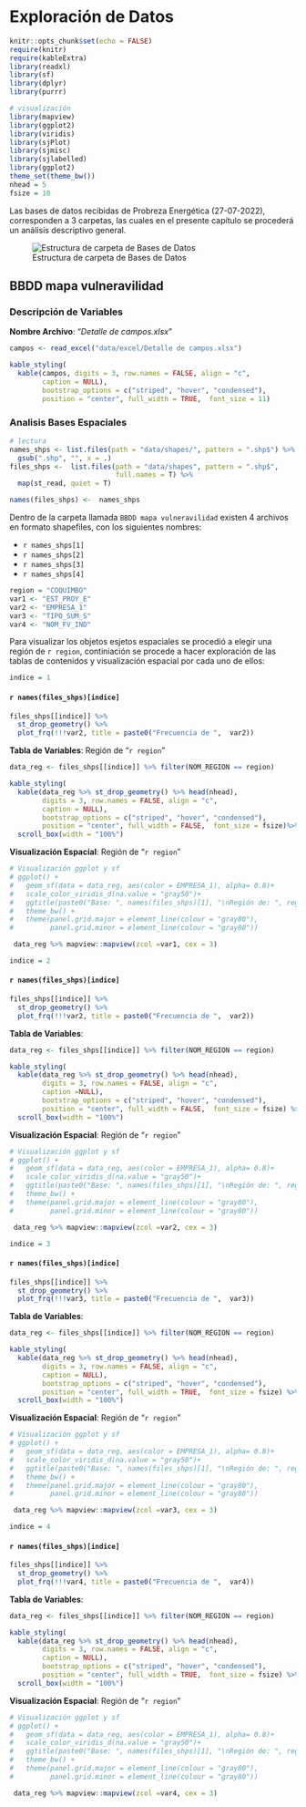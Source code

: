 # Exploración de Datos {#data_explorer}

```r
knitr::opts_chunk$set(echo = FALSE)
require(knitr)
require(kableExtra)
library(readxl)
library(sf)
library(dplyr)
library(purrr)

# visualización
library(mapview)
library(ggplot2)
library(viridis)
library(sjPlot)
library(sjmisc)
library(sjlabelled)
library(ggplot2)
theme_set(theme_bw())
nhead = 5
fsize = 10
```

Las bases de datos recibidas de Probreza Energética (27-07-2022), corresponden a 3 carpetas, las cuales en el presente capítulo se procederá un análisis descriptivo general.

![Estructura de carpeta de Bases de Datos](images/bbdd_folders.png)

## BBDD mapa vulneravilidad

### Descripción de Variables

**Nombre Archivo**: "*Detalle de campos.xlsx*"

```r

campos <- read_excel("data/excel/Detalle de campos.xlsx")

kable_styling(
  kable(campos, digits = 3, row.names = FALSE, align = "c",
        caption = NULL),
        bootstrap_options = c("striped", "hover", "condensed"),
        position = "center", full_width = TRUE,  font_size = 11) 
```

### Analisis Bases Espaciales

```r
# lectura
names_shps <- list.files(path = "data/shapes/", pattern = ".shp$") %>% 
  gsub(".shp", "", x = .)
files_shps <-  list.files(path = "data/shapes", pattern = ".shp$",
                          full.names = T) %>% 
  map(st_read, quiet = T)

names(files_shps) <-  names_shps

```

Dentro de la carpeta llamada `BBDD mapa vulneravilidad` existen 4 archivos en formato shapefiles, con los siguientes nombres:

-   `r names_shps[1]`
-   `r names_shps[2]`
-   `r names_shps[3]`
-   `r names_shps[4]`

```r
region = "COQUIMBO"
var1 <- "EST_PROY_E"
var2 <- "EMPRESA_1"
var3 <- "TIPO_SUM_S"
var4 <- "NOM_FV_IND"
```

Para visualizar los objetos esjetos espaciales se procedió a elegir una región de `r region`, continiación se procede a hacer exploración de las tablas de contenidos y visualización espacial por cada uno de ellos:

<!-- base -->

```r
indice = 1
```

#### `r names(files_shps)[indice]`

```r
files_shps[[indice]] %>% 
  st_drop_geometry() %>% 
  plot_frq(!!!var2, title = paste0("Frecuencia de ",  var2))
```



**Tabla de Variables**: Región de "`r region`"

```r
data_reg <- files_shps[[indice]] %>% filter(NOM_REGION == region)

```

```r
kable_styling(
  kable(data_reg %>% st_drop_geometry() %>% head(nhead), 
        digits = 3, row.names = FALSE, align = "c",
        caption = NULL),
        bootstrap_options = c("striped", "hover", "condensed"),
        position = "center", full_width = FALSE,  font_size = fsize)%>%
  scroll_box(width = "100%")
```

**Visualización Espacial**: Región de "`r region`"

```r

# Visualización ggplot y sf
# ggplot() +
#   geom_sf(data = data_reg, aes(color = EMPRESA_1), alpha= 0.8)+
#   scale_color_viridis_d(na.value = "gray50")+
#   ggtitle(paste0("Base: ", names(files_shps)[1], "\nRegión de: ", region)) +
#   theme_bw() +
#   theme(panel.grid.major = element_line(colour = "gray80"),
#         panel.grid.minor = element_line(colour = "gray80"))

 data_reg %>% mapview::mapview(zcol =var1, cex = 3)
```

<!-- base -->

```r
indice = 2

```

#### `r names(files_shps)[indice]`

```r
files_shps[[indice]] %>% 
  st_drop_geometry() %>% 
  plot_frq(!!!var2, title = paste0("Frecuencia de ",  var2))
```




**Tabla de Variables**:

```r
data_reg <- files_shps[[indice]] %>% filter(NOM_REGION == region)

```

```r
kable_styling(
  kable(data_reg %>% st_drop_geometry() %>% head(nhead), 
        digits = 3, row.names = FALSE, align = "c",
        caption =NULL),
        bootstrap_options = c("striped", "hover", "condensed"),
        position = "center", full_width = FALSE,  font_size = fsize) %>%
  scroll_box(width = "100%")
```

**Visualización Espacial**: Región de "`r region`"

```r

# Visualización ggplot y sf
# ggplot() +
#   geom_sf(data = data_reg, aes(color = EMPRESA_1), alpha= 0.8)+
#   scale_color_viridis_d(na.value = "gray50")+
#   ggtitle(paste0("Base: ", names(files_shps)[1], "\nRegión de: ", region)) +
#   theme_bw() +
#   theme(panel.grid.major = element_line(colour = "gray80"),
#         panel.grid.minor = element_line(colour = "gray80"))

 data_reg %>% mapview::mapview(zcol =var2, cex = 3)
```

<!-- base -->

```r
indice = 3
```

#### `r names(files_shps)[indice]`

```r
files_shps[[indice]] %>% 
  st_drop_geometry() %>% 
  plot_frq(!!!var3, title = paste0("Frecuencia de ",  var3))
```



**Tabla de Variables**:

```r
data_reg <- files_shps[[indice]] %>% filter(NOM_REGION == region)

```

```r
kable_styling(
  kable(data_reg %>% st_drop_geometry() %>% head(nhead), 
        digits = 3, row.names = FALSE, align = "c",
        caption = NULL),
        bootstrap_options = c("striped", "hover", "condensed"),
        position = "center", full_width = TRUE,  font_size = fsize) %>%
  scroll_box(width = "100%")
```

**Visualización Espacial**: Región de "`r region`"

```r

# Visualización ggplot y sf
# ggplot() +
#   geom_sf(data = data_reg, aes(color = EMPRESA_1), alpha= 0.8)+
#   scale_color_viridis_d(na.value = "gray50")+
#   ggtitle(paste0("Base: ", names(files_shps)[1], "\nRegión de: ", region)) +
#   theme_bw() +
#   theme(panel.grid.major = element_line(colour = "gray80"),
#         panel.grid.minor = element_line(colour = "gray80"))

 data_reg %>% mapview::mapview(zcol =var3, cex = 3)
```

<!-- base -->

```r
indice = 4
```

#### `r names(files_shps)[indice]`

```r
files_shps[[indice]] %>% 
  st_drop_geometry() %>% 
  plot_frq(!!!var4, title = paste0("Frecuencia de ",  var4))
```

**Tabla de Variables**:

```r
data_reg <- files_shps[[indice]] %>% filter(NOM_REGION == region)

```

```r
kable_styling(
  kable(data_reg %>% st_drop_geometry() %>% head(nhead), 
        digits = 3, row.names = FALSE, align = "c",
        caption = NULL),
        bootstrap_options = c("striped", "hover", "condensed"),
        position = "center", full_width = TRUE,  font_size = fsize) %>%
  scroll_box(width = "100%")
```

**Visualización Espacial**: Región de "`r region`"

```r

# Visualización ggplot y sf
# ggplot() +
#   geom_sf(data = data_reg, aes(color = EMPRESA_1), alpha= 0.8)+
#   scale_color_viridis_d(na.value = "gray50")+
#   ggtitle(paste0("Base: ", names(files_shps)[1], "\nRegión de: ", region)) +
#   theme_bw() +
#   theme(panel.grid.major = element_line(colour = "gray80"),
#         panel.grid.minor = element_line(colour = "gray80"))

 data_reg %>% mapview::mapview(zcol =var4, cex = 3)
```
